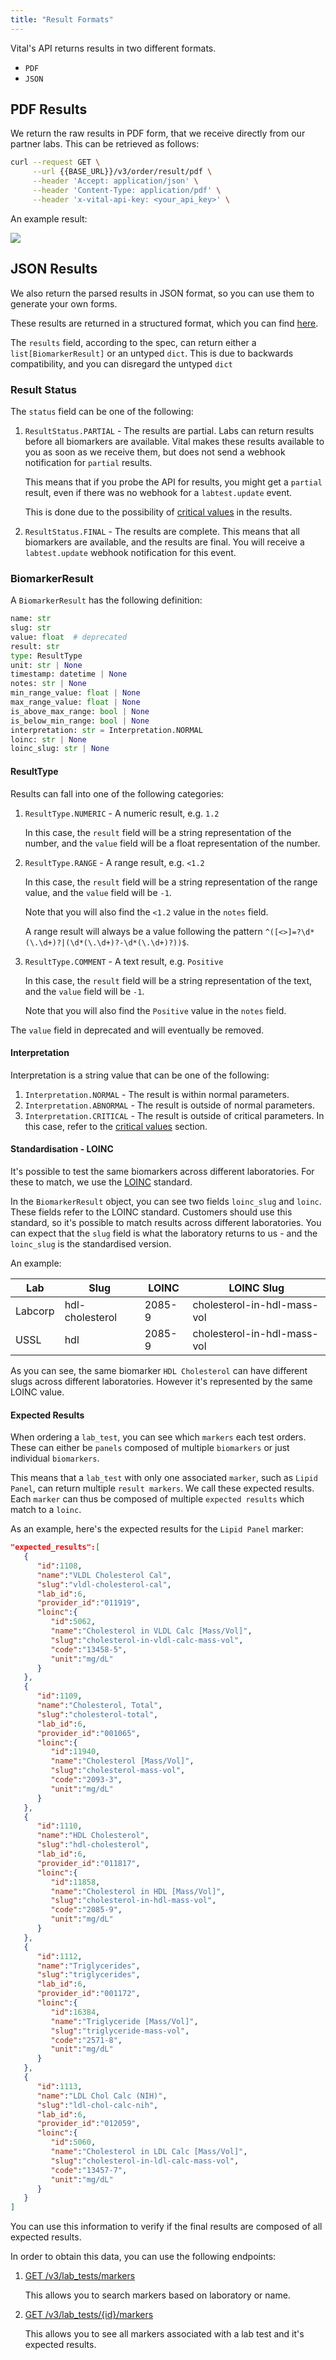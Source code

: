```yaml
---
title: "Result Formats"
---
```


Vital's API returns results in two different formats.

- `PDF`
- `JSON`

## PDF Results

We return the raw results in PDF form, that we receive directly from our partner labs. This can be retrieved as follows:

```bash Get order results PDF
curl --request GET \
     --url {{BASE_URL}}/v3/order/result/pdf \
     --header 'Accept: application/json' \
     --header 'Content-Type: application/pdf' \
     --header 'x-vital-api-key: <your_api_key>' \
```

An example result:

<img src="/img/test_result.jpg" className="w-2/3 h-2/3" />

## JSON Results

We also return the parsed results in JSON format, so you can use them to generate your own forms.

These results are returned in a structured format, which you can find [here](/api-reference/results/get-results).

<Warning>The `results` field, according to the spec, can return either a `list[BiomarkerResult]` or an untyped `dict`. This is due to backwards compatibility, and you can disregard the untyped `dict`</Warning>

### Result Status

The `status` field can be one of the following:

1. `ResultStatus.PARTIAL` - The results are partial.
    Labs can return results before all biomarkers are available.
    Vital makes these results available to you as soon as we receive them, but does not send a webhook notification for `partial` results.

    This means that if you probe the API for results, you might get a `partial` result, even if there was no webhook for a `labtest.update` event.

    This is done due to the possibility of [critical values](/lab/workflow/lab-test-lifecycle#critical-results) in the results.

2. `ResultStatus.FINAL` - The results are complete.
    This means that all biomarkers are available, and the results are final. You will receive a `labtest.update` webhook notification for this event.

### BiomarkerResult

A `BiomarkerResult` has the following definition:

```python
name: str
slug: str
value: float  # deprecated
result: str
type: ResultType
unit: str | None
timestamp: datetime | None
notes: str | None
min_range_value: float | None
max_range_value: float | None
is_above_max_range: bool | None
is_below_min_range: bool | None
interpretation: str = Interpretation.NORMAL
loinc: str | None
loinc_slug: str | None
```

#### ResultType

Results can fall into one of the following categories:

1. `ResultType.NUMERIC` - A numeric result, e.g. `1.2`

    In this case, the `result` field will be a string representation of the number, and the `value` field will be a float representation of the number.

2. `ResultType.RANGE` - A range result, e.g. `<1.2`

    In this case, the `result` field will be a string representation of the range value, and the `value` field will be `-1`.

    Note that you will also find the `<1.2` value in the `notes` field.

    A range result will always be a value following the pattern `^([<>]=?\d*(\.\d+)?|(\d*(\.\d+)?-\d*(\.\d+)?))$`.


3. `ResultType.COMMENT` - A text result, e.g. `Positive`

    In this case, the `result` field will be a string representation of the text, and the `value` field will be `-1`.

    Note that you will also find the `Positive` value in the `notes` field.

<Warning>The `value` field in deprecated and will eventually be removed.</Warning>

#### Interpretation

Interpretation is a string value that can be one of the following:

1. `Interpretation.NORMAL` - The result is within normal parameters.
2. `Interpretation.ABNORMAL` - The result is outside of normal parameters.
3. `Interpretation.CRITICAL` - The result is outside of critical parameters.
    In this case, refer to the [critical values](/lab/workflow/lab-test-lifecycle#critical-results) section.

#### Standardisation - LOINC

It's possible to test the same biomarkers across different laboratories. For these to match, we use the [LOINC](https://loinc.org/) standard.

In the `BiomarkerResult` object, you can see two fields `loinc_slug` and `loinc`. These fields refer to the LOINC standard. Customers should use this standard, so it's possible to match results across different laboratories.
You can expect that the `slug` field is what the laboratory returns to us - and the `loinc_slug` is the standardised version.

An example:

| Lab | Slug | LOINC | LOINC Slug |
| --- | --- | --- | --- |
| Labcorp | hdl-cholesterol | 2085-9 | cholesterol-in-hdl-mass-vol |
| USSL | hdl | 2085-9 | cholesterol-in-hdl-mass-vol |

As you can see, the same biomarker `HDL Cholesterol` can have different slugs across different laboratories. However it's represented by the same LOINC value.


#### Expected Results

When ordering a `lab_test`, you can see which `markers` each test orders. These can either be `panels` composed of multiple `biomarkers` or just individual `biomarkers`.

This means that a `lab_test` with only one associated `marker`, such as `Lipid Panel`, can return multiple `result markers`. We call these expected results.
Each `marker` can thus be composed of multiple `expected results` which match to a `loinc`.

As an example, here's the expected results for the `Lipid Panel` marker:

```json
"expected_results":[
   {
      "id":1108,
      "name":"VLDL Cholesterol Cal",
      "slug":"vldl-cholesterol-cal",
      "lab_id":6,
      "provider_id":"011919",
      "loinc":{
         "id":5062,
         "name":"Cholesterol in VLDL Calc [Mass/Vol]",
         "slug":"cholesterol-in-vldl-calc-mass-vol",
         "code":"13458-5",
         "unit":"mg/dL"
      }
   },
   {
      "id":1109,
      "name":"Cholesterol, Total",
      "slug":"cholesterol-total",
      "lab_id":6,
      "provider_id":"001065",
      "loinc":{
         "id":11940,
         "name":"Cholesterol [Mass/Vol]",
         "slug":"cholesterol-mass-vol",
         "code":"2093-3",
         "unit":"mg/dL"
      }
   },
   {
      "id":1110,
      "name":"HDL Cholesterol",
      "slug":"hdl-cholesterol",
      "lab_id":6,
      "provider_id":"011817",
      "loinc":{
         "id":11858,
         "name":"Cholesterol in HDL [Mass/Vol]",
         "slug":"cholesterol-in-hdl-mass-vol",
         "code":"2085-9",
         "unit":"mg/dL"
      }
   },
   {
      "id":1112,
      "name":"Triglycerides",
      "slug":"triglycerides",
      "lab_id":6,
      "provider_id":"001172",
      "loinc":{
         "id":16384,
         "name":"Triglyceride [Mass/Vol]",
         "slug":"triglyceride-mass-vol",
         "code":"2571-8",
         "unit":"mg/dL"
      }
   },
   {
      "id":1113,
      "name":"LDL Chol Calc (NIH)",
      "slug":"ldl-chol-calc-nih",
      "lab_id":6,
      "provider_id":"012059",
      "loinc":{
         "id":5060,
         "name":"Cholesterol in LDL Calc [Mass/Vol]",
         "slug":"cholesterol-in-ldl-calc-mass-vol",
         "code":"13457-7",
         "unit":"mg/dL"
      }
   }
]
```

You can use this information to verify if the final results are composed of all expected results.

In order to obtain this data, you can use the following endpoints:

1. [GET /v3/lab_tests/markers](/api-reference/lab-testing/biomarkers)
    
    This allows you to search markers based on laboratory or name.

2. [GET /v3/lab_tests/\{id\}/markers](/api-reference/lab-testing/lab-test-markers)

    This allows you to see all markers associated with a lab test and it's expected results.


